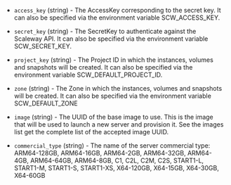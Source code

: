 <!-- Code generated from the comments of the Config struct in builder/scaleway/config.go; DO NOT EDIT MANUALLY -->

- `access_key` (string) - The AccessKey corresponding to the secret key.
  It can also be specified via the environment variable SCW_ACCESS_KEY.

- `secret_key` (string) - The SecretKey to authenticate against the Scaleway API.
  It can also be specified via the environment variable SCW_SECRET_KEY.

- `project_key` (string) - The Project ID in which the instances, volumes and snapshots will be created.
  It can also be specified via the environment variable SCW_DEFAULT_PROJECT_ID.

- `zone` (string) - The Zone in which the instances, volumes and snapshots will be created.
  It can also be specified via the environment variable SCW_DEFAULT_ZONE

- `image` (string) - The UUID of the base image to use. This is the image
  that will be used to launch a new server and provision it. See
  the images list
  get the complete list of the accepted image UUID.

- `commercial_type` (string) - The name of the server commercial type:
  ARM64-128GB, ARM64-16GB, ARM64-2GB, ARM64-32GB, ARM64-4GB,
  ARM64-64GB, ARM64-8GB, C1, C2L, C2M, C2S, START1-L,
  START1-M, START1-S, START1-XS, X64-120GB, X64-15GB, X64-30GB,
  X64-60GB
